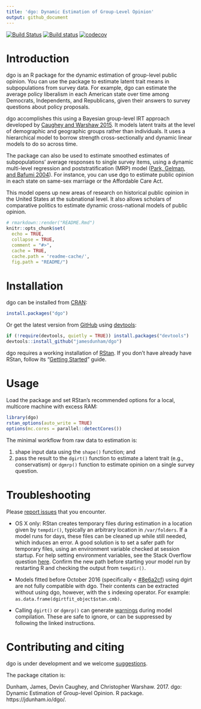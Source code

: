 ```yaml
---
title: 'dgo: Dynamic Estimation of Group-Level Opinion'
output: github_document
---
```

[![Build Status](https://travis-ci.org/jamesdunham/dgo.svg?branch=master)](https://travis-ci.org/jamesdunham/dgo)
[![Build status](https://ci.appveyor.com/api/projects/status/1ta36kmoqen98k87?svg=true)](https://ci.appveyor.com/project/jamesdunham/dgo)
[![codecov](https://codecov.io/gh/jamesdunham/dgo/branch/master/graph/badge.svg)](https://codecov.io/gh/jamesdunham/dgo)

# Introduction

dgo is an R package for the dynamic estimation of group-level public opinion.
You can use the package to estimate latent trait means in subpopulations from
survey data. For example, dgo can estimate the average policy liberalism in each
American state over time among Democrats, Independents, and Republicans, given
their answers to survey questions about policy proposals.

dgo accomplishes this using a Bayesian group-level IRT approach developed by
[Caughey and Warshaw
2015](http://pan.oxfordjournals.org/content/early/2015/02/04/pan.mpu021.full.pdf+html).
It models latent traits at the level of demographic and geographic groups rather
than individuals. It uses a hierarchical model to borrow strength
cross-sectionally and dynamic linear models to do so across time.

The package can also be used to estimate smoothed estimates of subpopulations'
average responses to single survey items, using a dynamic multi-level regression
and poststratification (MRP) model ([Park, Gelman, and Bafumi
2004](http://stat.columbia.edu/~gelman/research/published/StateOpinionsNationalPolls.050712.dkp.pdf)).
For instance, you can use dgo to estimate public opinion in each state on
same-sex marriage or the Affordable Care Act.

This model opens up new areas of research on historical public opinion in the
United States at the subnational level. It also allows scholars of comparative
politics to estimate dynamic cross-national models of public opinion.

```r
# rmarkdown::render("README.Rmd")
knitr::opts_chunk$set(
  echo = TRUE,
  collapse = TRUE,
  comment = "#>",
  cache = TRUE,
  cache.path = 'readme-cache/',
  fig.path = "README/")
```

# Installation

dgo can be installed from [CRAN](https://CRAN.R-project.org/package=dgo):

```r
install.packages("dgo")
```

Or get the latest version from [GitHub](https://github.com/jamesdunham/dgo)
using [devtools](https://github.com/hadley/devtools/):

```r
if (!require(devtools, quietly = TRUE)) install.packages("devtools")
devtools::install_github("jamesdunham/dgo")
```

dgo requires a working installation of [RStan](http://mc-stan.org/interfaces/rstan.html).
If you don't have already have RStan, follow its
"[Getting Started](https://github.com/stan-dev/rstan/wiki/RStan-Getting-Started)" guide.

# Usage

Load the package and set RStan's recommended options for a local, multicore
machine with excess RAM:

```r
library(dgo)
rstan_options(auto_write = TRUE)
options(mc.cores = parallel::detectCores())
```

The minimal workflow from raw data to estimation is:

1.  shape input data using the `shape()` function; and
2.  pass the result to the `dgirt()` function to estimate a latent trait (e.g.,
    conservatism) or `dgmrp()` function to estimate opinion on a single survey
    question.

# Troubleshooting

Please [report issues](https://github.com/jamesdunham/dgo/issues) that you
encounter.

  * OS X only: RStan creates temporary files during estimation in a location
    given by `tempdir()`, typically an arbitrary location in `/var/folders`. If
    a model runs for days, these files can be cleaned up while still needed,
    which induces an error. A good solution is to set a safer path for temporary
    files, using an environment variable checked at session startup. For help
    setting environment variables, see the Stack Overflow question
    [here](https://stackoverflow.com/questions/17107206/change-temporary-directory).
    Confirm the new path before starting your model run by restarting R and
    checking the output from `tempdir()`.

  * Models fitted before October 2016 (specifically <
    [#8e6a2cf](https://github.com/jamesdunham/dgo/commit/8e6a2cfbe00b2cd4a908b3067241e06124d143cd))
    using dgirt are not fully compatible with dgo. Their contents can be
    extracted without using dgo, however, with the `$` indexing operator. For
    example: `as.data.frame(dgirtfit_object$stan.cmb)`.

  * Calling `dgirt()` or `dgmrp()` can generate
    [warnings](http://mc-stan.org/misc/warnings#compiler-warnings) during model
    compilation. These are safe to ignore, or can be suppressed by following the
    linked instructions.

# Contributing and citing

dgo is under development and we welcome
[suggestions](https://github.com/jamesdunham/dgo/issues).

The package citation is:

Dunham, James, Devin Caughey, and Christopher Warshaw. 2017. dgo: Dynamic
Estimation of Group-level Opinion. R package.  https://jdunham.io/dgo/.
